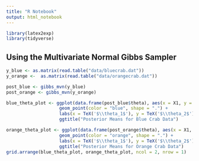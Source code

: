 ```yaml
---
title: "R Notebook"
output: html_notebook
---
```


```r
library(latex2exp)
library(tidyverse)
```


## Using the Multivariate Normal Gibbs Sampler

```r
y_blue <- as.matrix(read.table("data/bluecrab.dat"))
y_orange <-  as.matrix(read.table("data/orangecrab.dat"))

post_blue <- gibbs_mvn(y_blue)
post_orange <- gibbs_mvn(y_orange)

blue_theta_plot <- ggplot(data.frame(post_blue$theta), aes(x = X1, y = X2)) + 
                    geom_point(color = "blue", shape = ".") +
                    labs(x = TeX('$\\theta_1$'), y = TeX('$\\theta_2$')) +
                    ggtitle("Posterior Means for Blue Crab Data")

orange_theta_plot <- ggplot(data.frame(post_orange$theta), aes(x = X1, y = X2)) + 
                    geom_point(color = "orange", shape = ".") +
                    labs(x = TeX('$\\theta_1$'), y = TeX('$\\theta_2$')) +
                    ggtitle("Posterior Means for Orange Crab Data")
grid.arrange(blue_theta_plot, orange_theta_plot, ncol = 2, nrow = 1)
```

